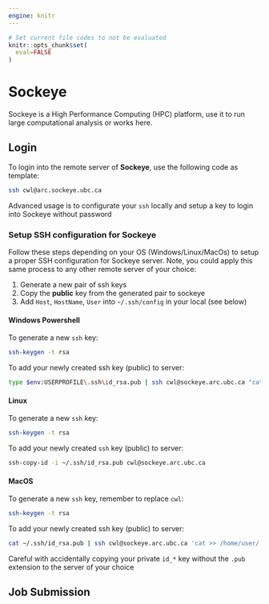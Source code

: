 ```yaml
---
engine: knitr
---
```

```r
# Set current file codes to not be evaluated
knitr::opts_chunk$set(
  eval=FALSE
)
```
# Sockeye 

Sockeye is a High Performance Computing (HPC) platform, use it to run large computational analysis or works here.

## Login

To login into the remote server of **Sockeye**, use the following code as template:
```bash
ssh cwl@arc.sockeye.ubc.ca
```

:::{.callout-tip}
Advanced usage is to configurate your `ssh` locally and setup a key to login into Sockeye without password
:::

### Setup SSH configuration for Sockeye

Follow these steps depending on your OS (Windows/Linux/MacOs) to setup a proper SSH configuration for Sockeye server. Note, you could apply this same process to any other remote server of your choice:

1. Generate a new pair of ssh keys
2. Copy the **public** key from the generated pair to sockeye
3. Add `Host`, `HostName`, `User` into `~/.ssh/config` in your local (see below)

#### Windows Powershell
To generate a new `ssh` key:
```bash
ssh-keygen -t rsa
```

To add your newly created ssh key (public) to server:
```bash
type $env:USERPROFILE\.ssh\id_rsa.pub | ssh cwl@sockeye.arc.ubc.ca "cat >> .ssh/authorized_keys"
```

#### Linux

To generate a new `ssh` key:
```bash
ssh-keygen -t rsa
```

To add your newly created `ssh` key (public) to server:
```bash
ssh-copy-id -i ~/.ssh/id_rsa.pub cwl@sockeye.arc.ubc.ca
```

#### MacOS

To generate a new `ssh` key, remember to replace `cwl`:
```bash
ssh-keygen -t rsa
```

To add your newly created ssh key (public) to server:
```bash
cat ~/.ssh/id_rsa.pub | ssh cwl@sockeye.arc.ubc.ca 'cat >> /home/user/.ssh/authorized_keys'
```

:::{.callout-caution}
Careful with accidentally copying your private `id_*` key without the `.pub` extension to the server of your choice
:::


## Job Submission